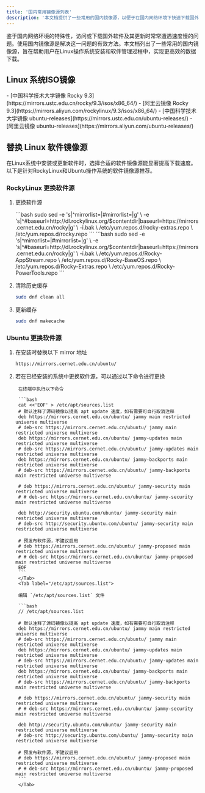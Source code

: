 ```yaml
---
title: '国内常用镜像源列表'
description: '本文档提供了一些常用的国内镜像源，以便于在国内网络环境下快速下载国外软件和Linux系统ISO镜像。'
---
```




鉴于国内网络环境的特殊性，访问或下载国外软件及其更新时常常遭遇速度慢的问题。使用国内镜像源是解决这一问题的有效方法。本文档列出了一些常用的国内镜像源，旨在帮助用户在Linux操作系统安装和软件管理过程中，实现更高效的数据下载。

## Linux 系统ISO镜像

<Tabs>
    <Tab label="Rockylinux">
        - [中国科学技术大学镜像 Rocky 9.3](https://mirrors.ustc.edu.cn/rocky/9.3/isos/x86_64/)
        - [阿里云镜像 Rocky 9.3](https://mirrors.aliyun.com/rockylinux/9.3/isos/x86_64/)
    </Tab>
    <Tab label="Ubuntu">
        - [中国科学技术大学镜像 ubuntu-releases](https://mirrors.ustc.edu.cn/ubuntu-releases/)
        - [阿里云镜像 ubuntu-releases](https://mirrors.aliyun.com/ubuntu-releases/)
    </Tab>
</Tabs>

## 替换 Linux 软件镜像源

在Linux系统中安装或更新软件时，选择合适的软件镜像源能显著提高下载速度。以下是针对RockyLinux和Ubuntu操作系统的软件镜像源推荐。

### RockyLinux 更换软件源

1. 更换软件源

    <Tabs>
        <Tab label="Rockylinux 9">
            ```bash
            sudo sed -e 's|^mirrorlist=|#mirrorlist=|g' \
                    -e 's|^#baseurl=http://dl.rockylinux.org/$contentdir|baseurl=https://mirrors.cernet.edu.cn/rocky|g' \
                    -i.bak \
                    /etc/yum.repos.d/rocky-extras.repo \
                    /etc/yum.repos.d/rocky.repo
            ```
        </Tab>
        <Tab label="RockyLinux 8">
            ```bash
            sudo sed -e 's|^mirrorlist=|#mirrorlist=|g' \
                    -e 's|^#baseurl=http://dl.rockylinux.org/$contentdir|baseurl=https://mirrors.cernet.edu.cn/rocky|g' \
                    -i.bak \
                    /etc/yum.repos.d/Rocky-AppStream.repo \
                    /etc/yum.repos.d/Rocky-BaseOS.repo \
                    /etc/yum.repos.d/Rocky-Extras.repo \
                    /etc/yum.repos.d/Rocky-PowerTools.repo
            ```
        </Tab>
    </Tabs>

2. 清除历史缓存

    ```bash
    sudo dnf clean all
    ```
3. 更新缓存

    ```bash
    sudo dnf makecache
    ```

### Ubuntu 更换软件源

1. 在安装时替换以下 mirror 地址

    ```bash
    https://mirrors.cernet.edu.cn/ubuntu/
    ```

2. 若在已经安装的系统中更换软件源，可以通过以下命令进行更换

    <Tabs>
        <Tab label="快速配置命令">

        在终端中执行以下命令

        ```bash
        cat <<'EOF' > /etc/apt/sources.list
        # 默认注释了源码镜像以提高 apt update 速度，如有需要可自行取消注释
        deb https://mirrors.cernet.edu.cn/ubuntu/ jammy main restricted universe multiverse
        # deb-src https://mirrors.cernet.edu.cn/ubuntu/ jammy main restricted universe multiverse
        deb https://mirrors.cernet.edu.cn/ubuntu/ jammy-updates main restricted universe multiverse
        # deb-src https://mirrors.cernet.edu.cn/ubuntu/ jammy-updates main restricted universe multiverse
        deb https://mirrors.cernet.edu.cn/ubuntu/ jammy-backports main restricted universe multiverse
        # deb-src https://mirrors.cernet.edu.cn/ubuntu/ jammy-backports main restricted universe multiverse

        # deb https://mirrors.cernet.edu.cn/ubuntu/ jammy-security main restricted universe multiverse
        # # deb-src https://mirrors.cernet.edu.cn/ubuntu/ jammy-security main restricted universe multiverse

        deb http://security.ubuntu.com/ubuntu/ jammy-security main restricted universe multiverse
        # deb-src http://security.ubuntu.com/ubuntu/ jammy-security main restricted universe multiverse

        # 预发布软件源，不建议启用
        # deb https://mirrors.cernet.edu.cn/ubuntu/ jammy-proposed main restricted universe multiverse
        # # deb-src https://mirrors.cernet.edu.cn/ubuntu/ jammy-proposed main restricted universe multiverse
        EOF
        ```
        </Tab>
        <Tab label="/etc/apt/sources.list">

        编辑 `/etc/apt/sources.list` 文件

        ```bash
        // /etc/apt/sources.list

        # 默认注释了源码镜像以提高 apt update 速度，如有需要可自行取消注释
        deb https://mirrors.cernet.edu.cn/ubuntu/ jammy main restricted universe multiverse
        # deb-src https://mirrors.cernet.edu.cn/ubuntu/ jammy main restricted universe multiverse
        deb https://mirrors.cernet.edu.cn/ubuntu/ jammy-updates main restricted universe multiverse
        # deb-src https://mirrors.cernet.edu.cn/ubuntu/ jammy-updates main restricted universe multiverse
        deb https://mirrors.cernet.edu.cn/ubuntu/ jammy-backports main restricted universe multiverse
        # deb-src https://mirrors.cernet.edu.cn/ubuntu/ jammy-backports main restricted universe multiverse

        # deb https://mirrors.cernet.edu.cn/ubuntu/ jammy-security main restricted universe multiverse
        # # deb-src https://mirrors.cernet.edu.cn/ubuntu/ jammy-security main restricted universe multiverse

        deb http://security.ubuntu.com/ubuntu/ jammy-security main restricted universe multiverse
        # deb-src http://security.ubuntu.com/ubuntu/ jammy-security main restricted universe multiverse

        # 预发布软件源，不建议启用
        # deb https://mirrors.cernet.edu.cn/ubuntu/ jammy-proposed main restricted universe multiverse
        # # deb-src https://mirrors.cernet.edu.cn/ubuntu/ jammy-proposed main restricted universe multiverse
        ```
        </Tab>
    </Tabs>
